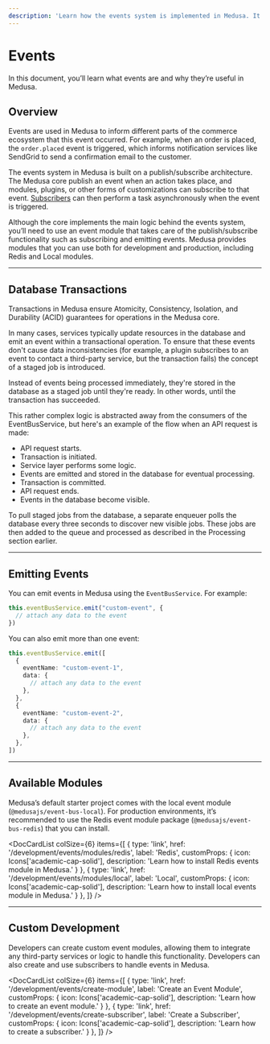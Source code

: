 ```yaml
---
description: 'Learn how the events system is implemented in Medusa. It is built on a publish-subscribe architecture. The Medusa core publishes events when certain actions take place.'
---
```



# Events

In this document, you’ll learn what events are and why they’re useful in Medusa.

## Overview

Events are used in Medusa to inform different parts of the commerce ecosystem that this event occurred. For example, when an order is placed, the `order.placed` event is triggered, which informs notification services like SendGrid to send a confirmation email to the customer.

The events system in Medusa is built on a publish/subscribe architecture. The Medusa core publish an event when an action takes place, and modules, plugins, or other forms of customizations can subscribe to that event. [Subscribers](./subscribers.mdx) can then perform a task asynchronously when the event is triggered.

Although the core implements the main logic behind the events system, you’ll need to use an event module that takes care of the publish/subscribe functionality such as subscribing and emitting events. Medusa provides modules that you can use both for development and production, including Redis and Local modules.

---

## Database Transactions

Transactions in Medusa ensure Atomicity, Consistency, Isolation, and Durability (ACID) guarantees for operations in the Medusa core.

In many cases, services typically update resources in the database and emit an event within a transactional operation. To ensure that these events don't cause data inconsistencies (for example, a plugin subscribes to an event to contact a third-party service, but the transaction fails) the concept of a staged job is introduced.

Instead of events being processed immediately, they're stored in the database as a staged job until they're ready. In other words, until the transaction has succeeded.

This rather complex logic is abstracted away from the consumers of the EventBusService, but here's an example of the flow when an API request is made:

- API request starts.
- Transaction is initiated.
- Service layer performs some logic.
- Events are emitted and stored in the database for eventual processing.
- Transaction is committed.
- API request ends.
- Events in the database become visible.

To pull staged jobs from the database, a separate enqueuer polls the database every three seconds to discover new visible jobs. These jobs are then added to the queue and processed as described in the Processing section earlier.

---

## Emitting Events

You can emit events in Medusa using the `EventBusService`. For example:

```ts
this.eventBusService.emit("custom-event", {
  // attach any data to the event
})
```

You can also emit more than one event:

```ts
this.eventBusService.emit([
  {
    eventName: "custom-event-1",
    data: {
      // attach any data to the event
    },
  },
  {
    eventName: "custom-event-2",
    data: {
      // attach any data to the event
    },
  },
])
```

---

## Available Modules

Medusa’s default starter project comes with the local event module (`@medusajs/event-bus-local`). For production environments, it’s recommended to use the Redis event module package (`@medusajs/event-bus-redis`) that you can install.

<DocCardList colSize={6} items={[
  {
    type: 'link',
    href: '/development/events/modules/redis',
    label: 'Redis',
    customProps: {
      icon: Icons['academic-cap-solid'],
      description: 'Learn how to install Redis events module in Medusa.'
    }
  },
  {
    type: 'link',
    href: '/development/events/modules/local',
    label: 'Local',
    customProps: {
      icon: Icons['academic-cap-solid'],
      description: 'Learn how to install local events module in Medusa.'
    }
  },
]} />

---

## Custom Development

Developers can create custom event modules, allowing them to integrate any third-party services or logic to handle this functionality. Developers can also create and use subscribers to handle events in Medusa.

<DocCardList colSize={6} items={[
  {
    type: 'link',
    href: '/development/events/create-module',
    label: 'Create an Event Module',
    customProps: {
      icon: Icons['academic-cap-solid'],
      description: 'Learn how to create an event module.'
    }
  },
  {
    type: 'link',
    href: '/development/events/create-subscriber',
    label: 'Create a Subscriber',
    customProps: {
      icon: Icons['academic-cap-solid'],
      description: 'Learn how to create a subscriber.'
    }
  },
]} />
